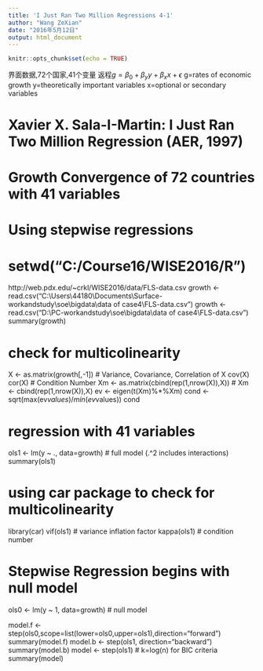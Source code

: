 ```yaml
---
title: 'I Just Ran Two Million Regressions 4-1'
author: "Wang ZeXian"
date: "2016年5月12日"
output: html_document
---
```


```r
knitr::opts_chunk$set(echo = TRUE)
```
界面数据,72个国家,41个变量
返程$g=\beta_0+\beta_yy+\beta_xx+\epsilon$
g=rates of economic growth
y=theoretically important variables
x=optional or secondary variables

# Xavier X. Sala-I-Martin: I Just Ran Two Million Regression (AER, 1997)
# Growth Convergence of 72 countries with 41 variables
# Using stepwise regressions
# setwd("C:/Course16/WISE2016/R")
http://web.pdx.edu/~crkl/WISE2016/data/FLS-data.csv
growth <- read.csv("C:\\Users\\44180\\Documents\\Surface-workandstudy\\soe\\bigdata\\data of case4\\FLS-data.csv")
growth <- read.csv("D:\\PC-workandstudy\\soe\\bigdata\\data of case4\\FLS-data.csv")
summary(growth)

# check for multicolinearity
X <- as.matrix(growth[,-1])
# Variance, Covariance, Correlation of X
cov(X)
cor(X)
# Condition Number
Xm <- as.matrix(cbind(rep(1,nrow(X)),X))
# Xm <- cbind(rep(1,nrow(X)),X)
ev <- eigen(t(Xm)%*%Xm)
cond <- sqrt(max(ev$values)/min(ev$values))
cond

# regression with 41 variables
ols1 <- lm(y ~ ., data=growth)  # full model (.^2 includes interactions)
summary(ols1)

# using car package to check for multicolinearity
library(car)
vif(ols1)    # variance inflation factor
kappa(ols1)  # condition number

# Stepwise Regression begins with null model
ols0 <- lm(y ~ 1, data=growth)    # null model

model.f <- step(ols0,scope=list(lower=ols0,upper=ols1),direction="forward")
summary(model.f)
model.b <- step(ols1, direction="backward")
summary(model.b)
model <- step(ols1)  # k=log(n) for BIC criteria
summary(model)


